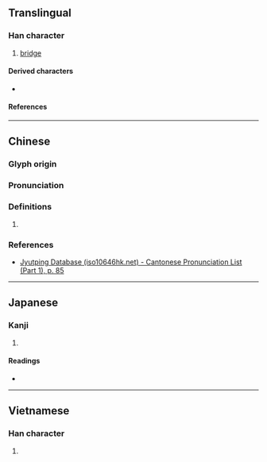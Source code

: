 {{character info}}
==Translingual==

===Han character===
{{Han char|rn=32|rad=土|as=03|sn=6|four=47117|canj=GRU|ids=⿰土巳}}

# [[bridge]]

====Derived characters====
* {{l|mul|[[𭎐]], [[𢍇]]}}

====References====
{{Han ref|kx=0224.050|dkj=04889|dj=0456.070|hdz=10420.110|uh=572F}}

----

==Chinese==
{{zh-forms}}

===Glyph origin===
{{Han etym}}

===Pronunciation===
{{zh-pron
|m=yí
|c=ji4
|mc=y
|oc=y
|cat=
}}

===Definitions===
{{zh-hanzi}}

# {{rfdef|zh|sort=土03}}

===References===
* [http://www.iso10646hk.net/jp/document/download.jsp Jyutping Database (iso10646hk.net) - Cantonese Pronunciation List (Part 1), p. 85]

----

==Japanese==

===Kanji===
{{ja-kanji|grade=|rs=土03}}

# {{rfdef|ja|sort=土03}}

====Readings====
* {{ja-readings|on=[[い]] (i), [[し]] (shi)|kun=[[どぶる]] (doburu)}}

----

==Vietnamese==

===Han character===
{{vi-hantu|[[di]], [[dãy]], [[dẻ]], [[dẽ]], [[dĩ]]|rs=土03}}

# {{rfdef|vi}}